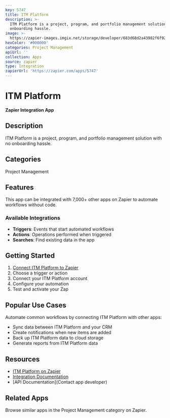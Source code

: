 ```yaml
---
key: 5747
title: ITM Platform
description: >-
  ITM Platform is a project, program, and portfolio management solution with no
  onboarding hassle.
image: >-
  https://zapier-images.imgix.net/storage/developer/683d68d2a43982f6f92141056ebf9d49.png?auto=format%2Ccompress&ixlib=python-3.0.0&q=50
hexColor: '#000000'
categories: Project Management
apiUrl: ''
collection: Apps
source: zapier
type: Integration
zapierUrl: 'https://zapier.com/apps/5747'
---
```

# ITM Platform

**Zapier Integration App**

## Description

ITM Platform is a project, program, and portfolio management solution with no onboarding hassle.

## Categories

Project Management

## Features

This app can be integrated with 7,000+ other apps on Zapier to automate workflows without code.

### Available Integrations

- **Triggers**: Events that start automated workflows
- **Actions**: Operations performed when triggered
- **Searches**: Find existing data in the app

## Getting Started

1. [Connect ITM Platform to Zapier](https://zapier.com/apps/5747)
2. Choose a trigger or action
3. Connect your ITM Platform account
4. Configure your automation
5. Test and activate your Zap

## Popular Use Cases

Automate common workflows by connecting ITM Platform with other apps:

- Sync data between ITM Platform and your CRM
- Create notifications when new items are added
- Back up ITM Platform data to cloud storage
- Generate reports from ITM Platform data

## Resources

- [ITM Platform on Zapier](https://zapier.com/apps/5747)
- [Integration Documentation](https://zapier.com/apps/5747/integrations)
- [API Documentation](Contact app developer)

## Related Apps

Browse similar apps in the Project Management category on Zapier.
